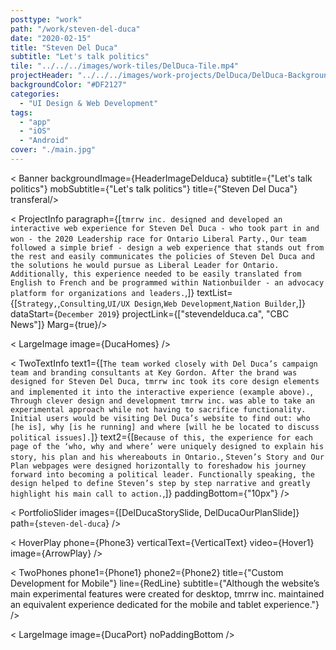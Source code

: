 ```yaml
---
posttype: "work"
path: "/work/steven-del-duca"
date: "2020-02-15"
title: "Steven Del Duca"
subtitle: "Let's talk politics"
tile: "../../../images/work-tiles/DelDuca-Tile.mp4"
projectHeader: "../../../images/work-projects/DelDuca/DelDuca-Background.jpg"
backgroundColor: "#DF2127"
categories:
  - "UI Design & Web Development"
tags:
  - "app"
  - "iOS"
  - "Android"
cover: "./main.jpg"
---
```




< Banner backgroundImage={HeaderImageDelduca} subtitle={"Let's talk politics"} mobSubtitle={"Let's talk politics"} title={"Steven Del Duca"} transferal/>

< ProjectInfo paragraph={[`tmrrw inc. designed and developed an interactive web experience for Steven Del Duca - who took part in and won - the 2020 Leadership race for Ontario Liberal Party.`, `Our team followed a simple brief - design a web experience that stands out from the rest and easily communicates the policies of Steven Del Duca and the solutions he would pursue as Liberal Leader for Ontario. Additionally, this experience needed to be easily translated from English to French and be programmed within Nationbuilder - an advocacy platform for organizations and leaders.`,]} textList={[`Strategy,`,`Consulting`,`UI/UX Design`,`Web Development`,`Nation Builder`,]} dataStart={`December 2019`} projectLink={["stevendelduca.ca", "CBC News"]} Marg={true}/>

< LargeImage image={DucaHomes} />

< TwoTextInfo text1={[`The team worked closely with Del Duca’s campaign team and branding consultants at Key Gordon. After the brand was designed for Steven Del Duca, tmrrw inc took its core design elements and implemented it into the interactive experience (example above).`, `Through clever design and development tmrrw inc. was able to take an experimental approach while not having to sacrifice functionality. Initial users would be visiting Del Duca’s website to find out: who [he is], why [is he running] and where [will he be located to discuss political issues].`]} text2={[`Because of this, the experience for each page of the ‘who, why and where’ were uniquely designed to explain his story, his plan and his whereabouts in Ontario.`, `Steven’s Story and Our Plan webpages were designed horizontally to foreshadow his journey forward into becoming a political leader. Functionally speaking, the design helped to define Steven’s step by step narrative and greatly highlight his main call to action.`,]} paddingBottom={"10px"} />

< PortfolioSlider images={[DelDucaStorySlide, DelDucaOurPlanSlide]} path={`steven-del-duca`} />

< HoverPlay phone={Phone3} verticalText={VerticalText} video={Hover1} image={ArrowPlay} />

< TwoPhones phone1={Phone1} phone2={Phone2} title={"Custom Development for Mobile"} line={RedLine} subtitle={"Although the website’s main experimental features were created for desktop, tmrrw inc. maintained an equivalent experience dedicated for the mobile and tablet experience."} />

< LargeImage image={DucaPort} noPaddingBottom />
